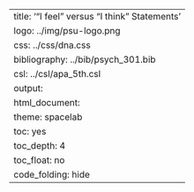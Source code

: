 ---
title: '"I feel" versus "I think" Statements'
logo: ../img/psu-logo.png
css: ../css/dna.css
bibliography: ../bib/psych_301.bib
csl: ../csl/apa_5th.csl
output: 
  html_document:
    theme: spacelab
    toc: yes
    toc_depth: 4
    toc_float: no
    code_folding: hide
---